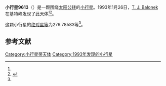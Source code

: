 {{Infobox planet
| bgcolour = #FFFFC0
| name = 9613
| symbol = 
| image = 
| caption = 
| discovery = yes
| discovery_ref = 
| discoverer = [[T._J._Balonek|T. J. Balonek]]
| discovery_site = [[基特峰|基特峰]] 
| discovered = 1993年1月26日
| designations = yes
| mp_name = 
| named_after = 
| alt_names = 1993 BN3/ 1977 UL3
| mp_category = [[主带小行星|主带小行星]]
| orbit_ref = <ref name="a">[http://ssd.jpl.nasa.gov/sbdb.cgi?sstr=9613 9613] {{Wayback|url=http://ssd.jpl.nasa.gov/sbdb.cgi?sstr=9613 |date=20210719131607 }}，小行星數據庫瀏覽器（JPL Small-Body Database Browser）－[[美国国家航空航天局|美国国家航空航天局]]喷气推进实验室</ref>
| epoch = 2456400.5 (2013年4月18日更新)
| aphelion = {{convert|2.6483563|AU|km|3|abbr=on|lk=out}}
| perihelion = {{convert|1.9610921|AU|km|3|abbr=on}}
| semimajor = {{convert|2.3047242|AU|km|3|abbr=on}}
| eccentricity = 0.149099
| period = 1277.988253 [[日|日]]<br />3.5[[儒略年|儒略年]]
| avg_speed = 
| inclination = 7.09386
| asc_node = 32.13808
| mean_anomaly = 
| arg_peri = 276.78583
| satellites = 
| physical_characteristics = yes
| dimensions = 
| mass = 
| density = 
| surface_grav = 
| escape_velocity = 
| sidereal_day = 
| axial_tilt = 
| pole_ecliptic_lat = 
| pole_ecliptic_lon = 
| albedo = 
| temperatures= 
| temp_name1 = 
| mean_temp_1 = 
| max_temp_1 = 
| temp_name2 = 
| max_temp_2 = 
| spectral_type = 
| abs_magnitude = 276.78583
}}

'''小行星9613'''（{{lang-en|9613}}）是一颗围绕[[太阳|太阳]][[公转|公转]]的[[小行星|小行星]]。1993年1月26日，[[T._J._Balonek|T. J. Balonek]]在基特峰发现了此天体<ref name="a" /><ref>{{cite news|title=小行星列表|url=http://cfa-www.harvard.edu/iau/lists/NumberedMPs.txt|accessdate=2013-07-08|newspaper=哈佛大学|archive-date=2008-05-17|archive-url=https://web.archive.org/web/20080517010638/http://cfa-www.harvard.edu/iau/lists/NumberedMPs.txt|dead-url=no}}</ref>。

这颗小行星的[[绝对星等|绝对星等]]为276.78583等<ref name="a" />。

==参考文献==
{{reflist}}
{{Minor Planet Number|[[小行星9612|小行星9612]]|[[小行星9614|小行星9614]]}}

{{小天体}}

[[Category:小行星带天体|Category:小行星带天体]]
[[Category:1993年发现的小行星|Category:1993年发现的小行星]]

{{asteroid-stub}}